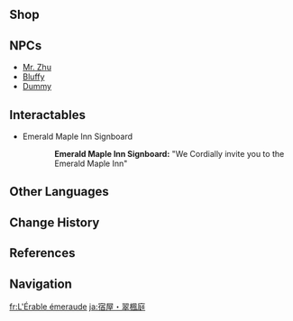 {{Location Infobox
|image        = <gallery>
NPC Location Mr. Zhu Context.png|In-game
Location Emerald Maple Inn.png|Map
</gallery>
|type         = Point of Interest
|region       = Liyue
|area         = Sea of Clouds
}}
{{Location Intro|The '''Emerald Maple Inn'''|description=<p>{{If Self|Emerald Maple Inn|It|The Emerald Maple Inn}} is an inn located west of the [[Statue of The Seven]], and it overlooks [[Luhua Pool]]. Due to its relatively remote location, its proprietor, [[Mr. Zhu]], struggles to get patrons.</p><p>[[Mona]] used to frequent the inn before she moved to [[Mondstadt]], due to the inn's cheap prices.<ref>{{Ref/Quest|Astrology and the 50-Year Pact}}</ref></p>}}

==Shop==
{{Vendor|Mr. Zhu}}

==NPCs==
*[[Mr. Zhu]]
*[[Bluffy]]
*[[Dummy]]

==Interactables==
* Emerald Maple Inn Signboard
{{Dialogue Start}}
::'''Emerald Maple Inn Signboard:''' "We Cordially invite you to the Emerald Maple Inn"
{{Dialogue End}}

==Other Languages==
{{Other Languages
|en      = Emerald Maple Inn
|zhs     = 客栈・翠枫庭
|zhs_rm  = Kèzhàn - Cuìfēng-tíng
|zht     = 客棧・翠楓庭
|zht_rm  = Kèzhàn - Cuìfēng-tíng
|zh_tl   = Inn - Emerald Maple Court
|ja      = 宿屋・翠楓庭
|ja_rm   = Yadoya - Suifuutei{{Assumed}}
|ja_tl   = Inn - Emerald Maple Garden
|ko      = 취풍정・객잔
|ko_tl   = Blue Maple Garden Inn
|es      = Posada de El Arce Esmeralda
|es_tl   = Inn of The Emerald Maple<!--capitalize "the" as tx has it capitalized so it means its part of a proper name-->
|fr      = L'Érable émeraude
|fr_tl   = The Emerald Maple
|ru      = Гостинице "Изумрудный клён"
|ru_tl   = "Emerald Maple" Hotel
|th      = Emerald Maple Inn
|vi      = Trọ Thúy Phong Đình
|vi_tl   = 
|de      = Gasthaus Smaragdahorn
|de_tl   = Inn Emerald-Maple
|id      = Penginapan Emerald Maple
|id_tl   = Emerald Maple Inn
|pt      = Pousada Bordo Esmeralda
|pt_tl   = 
|tr      = Zümrüt Çınarı Hanı
|tr_tl   = Emerald {{w|Platanus}} Inn
|it      = Locanda Acero di smeraldo
|it_tl   = 
}}

==Change History==
{{Change History|1.0}}

==References==
{{Reflist}}

==Navigation==
{{PoI Navbox|Liyue}}

[[fr:L'Érable émeraude]]
[[ja:宿屋・翠楓庭]]